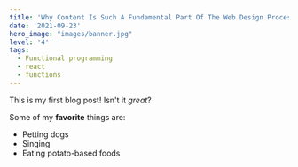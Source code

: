 ```yaml
---
title: 'Why Content Is Such A Fundamental Part Of The Web Design Process'
date: '2021-09-23'
hero_image: "images/banner.jpg"
level: '4'
tags:
  - Functional programming
  - react
  - functions
---
```


This is my first blog post! Isn't it _great_?

Some of my **favorite** things are:

- Petting dogs
- Singing
- Eating potato-based foods
